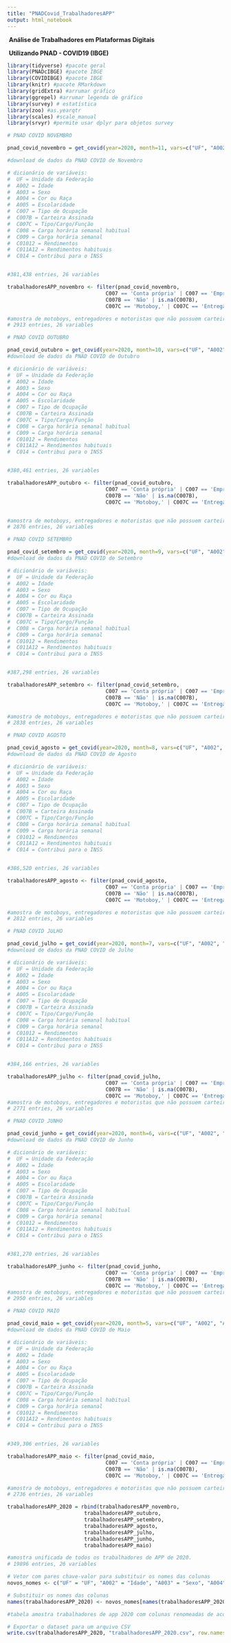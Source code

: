 ```yaml
---
title: "PNADCovid_TrabalhadoresAPP"
output: html_notebook
---
```


 **Análise de Trabalhadores em Plataformas Digitais**

 **Utilizando PNAD - COVID19 (IBGE)**

```r
library(tidyverse) #pacote geral 
library(PNADcIBGE) #pacote IBGE 
library(COVIDIBGE) #pacote IBGE
library(knitr) #pacote RMarkdown 
library(gridExtra) #arrumar gráfico 
library(ggrepel) #arrumar legenda de gráfico 
library(survey) # estatística 
library(zoo) #as.yearqtr 
library(scales) #scale_manual 
library(srvyr) #permite usar dplyr para objetos survey
```

```r
# PNAD COVID NOVEMBRO

pnad_covid_novembro = get_covid(year=2020, month=11, vars=c("UF", "A002", "A003", "A004","A005", "C007", "C007B", "C007C", "C008", "C009", "C01012", "C011A12", "C014"), design=FALSE, labels=TRUE) 

#download de dados da PNAD COVID de Novembro

# dicionário de variáveis: 
#  UF = Unidade da Federação 
#  A002 = Idade 
#  A003 = Sexo 
#  A004 = Cor ou Raça 
#  A005 = Escolaridade 
#  C007 = Tipo de Ocupação 
#  C007B = Carteira Assinada 
#  C007C = Tipo/Cargo/Função 
#  C008 = Carga horária semanal habitual 
#  C009 = Carga horária semanal
#  C01012 = Rendimentos 
#  C011A12 = Rendimentos habituais 
#  C014 = Contribui para o INSS


#381,438 entries, 26 variables
```

```r
trabalhadoresAPP_novembro <- filter(pnad_covid_novembro,
                                C007 == 'Conta própria' | C007 == 'Empregado do setor privado',
                                C007B == 'Não' | is.na(C007B),
                                C007C == 'Motoboy,' | C007C == 'Entregador de mercadorias (de restaurante, de farmácia, de loja, Uber Eats, IFood, Rappy etc.)' | C007C == 'Motorista (de aplicativo, de taxi, de van, de mototáxi, de ônibus)')

#amostra de motoboys, entregadores e motoristas que não possuem carteira assinada em novembro
# 2913 entries, 26 variables
```

```r
# PNAD COVID OUTUBRO

pnad_covid_outubro = get_covid(year=2020, month=10, vars=c("UF", "A002", "A003", "A004","A005", "C007", "C007B", "C007C", "C008", "C009", "C01012", "C011A12", "C014"), design=FALSE, labels=TRUE) 
#download de dados da PNAD COVID de Outubro

# dicionário de variáveis: 
#  UF = Unidade da Federação 
#  A002 = Idade 
#  A003 = Sexo 
#  A004 = Cor ou Raça 
#  A005 = Escolaridade 
#  C007 = Tipo de Ocupação 
#  C007B = Carteira Assinada 
#  C007C = Tipo/Cargo/Função 
#  C008 = Carga horária semanal habitual 
#  C009 = Carga horária semanal
#  C01012 = Rendimentos 
#  C011A12 = Rendimentos habituais 
#  C014 = Contribui para o INSS


#380,461 entries, 26 variables


```

```r
trabalhadoresAPP_outubro <- filter(pnad_covid_outubro, 
                                C007 == 'Conta própria' | C007 == 'Empregado do setor privado',
                                C007B == 'Não' | is.na(C007B),
                                C007C == 'Motoboy,' | C007C == 'Entregador de mercadorias (de restaurante, de farmácia, de loja, Uber Eats, IFood, Rappy etc.)' | C007C == 'Motorista (de aplicativo, de taxi, de van, de mototáxi, de ônibus)')


#amostra de motoboys, entregadores e motoristas que não possuem carteira assinada em outubro
# 2876 entries, 26 variables
```

```r
# PNAD COVID SETEMBRO

pnad_covid_setembro = get_covid(year=2020, month=9, vars=c("UF", "A002", "A003", "A004","A005", "C007", "C007B", "C007C", "C008", "C009", "C01012", "C011A12", "C014"), design=FALSE, labels=TRUE) 
#download de dados da PNAD COVID de Setembro

# dicionário de variáveis: 
#  UF = Unidade da Federação 
#  A002 = Idade 
#  A003 = Sexo 
#  A004 = Cor ou Raça 
#  A005 = Escolaridade 
#  C007 = Tipo de Ocupação 
#  C007B = Carteira Assinada 
#  C007C = Tipo/Cargo/Função 
#  C008 = Carga horária semanal habitual 
#  C009 = Carga horária semanal
#  C01012 = Rendimentos 
#  C011A12 = Rendimentos habituais 
#  C014 = Contribui para o INSS


#387,298 entries, 26 variables


```

```r
trabalhadoresAPP_setembro <- filter(pnad_covid_setembro, 
                                C007 == 'Conta própria' | C007 == 'Empregado do setor privado',
                                C007B == 'Não' | is.na(C007B),
                                C007C == 'Motoboy,' | C007C == 'Entregador de mercadorias (de restaurante, de farmácia, de loja, Uber Eats, IFood, Rappy etc.)' | C007C == 'Motorista (de aplicativo, de taxi, de van, de mototáxi, de ônibus)')

#amostra de motoboys, entregadores e motoristas que não possuem carteira assinada em outubro
# 2838 entries, 26 variables
```

```r
# PNAD COVID AGOSTO

pnad_covid_agosto = get_covid(year=2020, month=8, vars=c("UF", "A002", "A003", "A004","A005", "C007", "C007B", "C007C", "C008", "C009", "C01012", "C011A12", "C014"), design=FALSE, labels=TRUE) 
#download de dados da PNAD COVID de Agosto

# dicionário de variáveis: 
#  UF = Unidade da Federação 
#  A002 = Idade 
#  A003 = Sexo 
#  A004 = Cor ou Raça 
#  A005 = Escolaridade 
#  C007 = Tipo de Ocupação 
#  C007B = Carteira Assinada 
#  C007C = Tipo/Cargo/Função 
#  C008 = Carga horária semanal habitual 
#  C009 = Carga horária semanal
#  C01012 = Rendimentos 
#  C011A12 = Rendimentos habituais 
#  C014 = Contribui para o INSS


#386,520 entries, 26 variables


```

```r
trabalhadoresAPP_agosto <- filter(pnad_covid_agosto, 
                                C007 == 'Conta própria' | C007 == 'Empregado do setor privado',
                                C007B == 'Não' | is.na(C007B),
                                C007C == 'Motoboy,' | C007C == 'Entregador de mercadorias (de restaurante, de farmácia, de loja, Uber Eats, IFood, Rappy etc.)' | C007C == 'Motorista (de aplicativo, de taxi, de van, de mototáxi, de ônibus)')

#amostra de motoboys, entregadores e motoristas que não possuem carteira assinada em outubro
# 2812 entries, 26 variables
```

```r
# PNAD COVID JULHO

pnad_covid_julho = get_covid(year=2020, month=7, vars=c("UF", "A002", "A003", "A004","A005", "C007", "C007B", "C007C", "C008", "C009", "C01012", "C011A12", "C014"), design=FALSE, labels=TRUE) 
#download de dados da PNAD COVID de Julho

# dicionário de variáveis: 
#  UF = Unidade da Federação 
#  A002 = Idade 
#  A003 = Sexo 
#  A004 = Cor ou Raça 
#  A005 = Escolaridade 
#  C007 = Tipo de Ocupação 
#  C007B = Carteira Assinada 
#  C007C = Tipo/Cargo/Função 
#  C008 = Carga horária semanal habitual 
#  C009 = Carga horária semanal
#  C01012 = Rendimentos 
#  C011A12 = Rendimentos habituais 
#  C014 = Contribui para o INSS


#384,166 entries, 26 variables


```

```r
trabalhadoresAPP_julho <- filter(pnad_covid_julho, 
                                C007 == 'Conta própria' | C007 == 'Empregado do setor privado',
                                C007B == 'Não' | is.na(C007B),
                                C007C == 'Motoboy,' | C007C == 'Entregador de mercadorias (de restaurante, de farmácia, de loja, Uber Eats, IFood, Rappy etc.)' | C007C == 'Motorista (de aplicativo, de taxi, de van, de mototáxi, de ônibus)')
#amostra de motoboys, entregadores e motoristas que não possuem carteira assinada em julho
# 2771 entries, 26 variables
```

```r
# PNAD COVID JUNHO

pnad_covid_junho = get_covid(year=2020, month=6, vars=c("UF", "A002", "A003", "A004","A005", "C007", "C007B", "C007C", "C008", "C009", "C01012", "C011A12", "C014"), design=FALSE, labels=TRUE) 
#download de dados da PNAD COVID de Junho

# dicionário de variáveis: 
#  UF = Unidade da Federação 
#  A002 = Idade 
#  A003 = Sexo 
#  A004 = Cor ou Raça 
#  A005 = Escolaridade 
#  C007 = Tipo de Ocupação 
#  C007B = Carteira Assinada 
#  C007C = Tipo/Cargo/Função 
#  C008 = Carga horária semanal habitual 
#  C009 = Carga horária semanal
#  C01012 = Rendimentos 
#  C011A12 = Rendimentos habituais 
#  C014 = Contribui para o INSS


#381,270 entries, 26 variables


```

```r
trabalhadoresAPP_junho <- filter(pnad_covid_junho, 
                                C007 == 'Conta própria' | C007 == 'Empregado do setor privado',
                                C007B == 'Não' | is.na(C007B),
                                C007C == 'Motoboy,' | C007C == 'Entregador de mercadorias (de restaurante, de farmácia, de loja, Uber Eats, IFood, Rappy etc.)' | C007C == 'Motorista (de aplicativo, de taxi, de van, de mototáxi, de ônibus)')
#amostra de motoboys, entregadores e motoristas que não possuem carteira assinada em junho
# 2950 entries, 26 variables
```

```r
# PNAD COVID MAIO

pnad_covid_maio = get_covid(year=2020, month=5, vars=c("UF", "A002", "A003", "A004","A005", "C007", "C007B", "C007C", "C008", "C009", "C01012", "C011A12", "C014"), design=FALSE, labels=TRUE) 
#download de dados da PNAD COVID de Maio

# dicionário de variáveis: 
#  UF = Unidade da Federação 
#  A002 = Idade 
#  A003 = Sexo 
#  A004 = Cor ou Raça 
#  A005 = Escolaridade 
#  C007 = Tipo de Ocupação 
#  C007B = Carteira Assinada 
#  C007C = Tipo/Cargo/Função 
#  C008 = Carga horária semanal habitual 
#  C009 = Carga horária semanal
#  C01012 = Rendimentos 
#  C011A12 = Rendimentos habituais 
#  C014 = Contribui para o INSS


#349,306 entries, 26 variables


```

```r
trabalhadoresAPP_maio <- filter(pnad_covid_maio, 
                                C007 == 'Conta própria' | C007 == 'Empregado do setor privado',
                                C007B == 'Não' | is.na(C007B),
                                C007C == 'Motoboy,' | C007C == 'Entregador de mercadorias (de restaurante, de farmácia, de loja, Uber Eats, IFood, Rappy etc.)' | C007C == 'Motorista (de aplicativo, de taxi, de van, de mototáxi, de ônibus)')

#amostra de motoboys, entregadores e motoristas que não possuem carteira assinada em junho
# 2736 entries, 26 variables
```

```r
trabalhadoresAPP_2020 = rbind(trabalhadoresAPP_novembro, 
                         trabalhadoresAPP_outubro, 
                         trabalhadoresAPP_setembro, 
                         trabalhadoresAPP_agosto, 
                         trabalhadoresAPP_julho, 
                         trabalhadoresAPP_junho, 
                         trabalhadoresAPP_maio)

#amostra unificada de todos os trabalhadores de APP de 2020.
# 19896 entries, 26 variables
```

```r
# Vetor com pares chave-valor para substituir os nomes das colunas
novos_nomes <- c("UF" = "UF", "A002" = "Idade", "A003" = "Sexo", "A004" = "Cor ou Raça", "A005" = "Escolaridade", "C007" = "Tipo de Ocupação", "C007B" = "Carteira Assinada", "C007C" = "Tipo/Cargo/Função", "C008" = "Carga horária semanal habitual", "C009" = "Carga horária semanal", "C01012" = "Rendimentos", "C011A12" = "Rendimentos habituais", "C014" = "Contribui para o INSS")

# Substituir os nomes das colunas
names(trabalhadoresAPP_2020) <- novos_nomes[names(trabalhadoresAPP_2020)]

#tabela amostra trabalhadores de app 2020 com colunas renomeadas de acordo com sua descrição

```

```r
# Exportar o dataset para um arquivo CSV
write.csv(trabalhadoresAPP_2020, "trabalhadoresAPP_2020.csv", row.names = FALSE)


```

